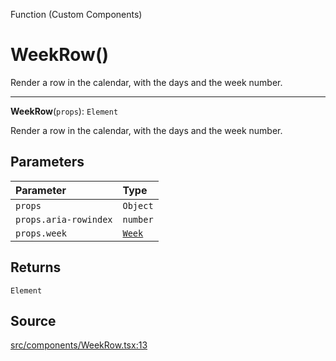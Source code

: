 <SectionTitle>Function (Custom Components)</SectionTitle>

# WeekRow()

<Description>
Render a row in the calendar, with the days and the week number.
</Description>

---

<a id="undefined" name="undefined"></a>

<SignatureMemberIdentifier>**WeekRow**(`props`): `Element`</SignatureMemberIdentifier>

Render a row in the calendar, with the days and the week number.

## Parameters

| Parameter | Type |
| :------ | :------ |
| `props` | `Object` |
| `props.aria-rowindex` | `number` |
| `props.week` | [`Week`](/api/next/classes/Week.md) |

## Returns

`Element`

## Source

[src/components/WeekRow.tsx:13](https://github.com/gpbl/react-day-picker/blob/next/src/components/WeekRow.tsx#L13)
